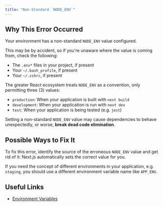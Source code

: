 ```yaml
---
title: "Non-Standard `NODE_ENV`"
---
```


## Why This Error Occurred

Your environment has a non-standard `NODE_ENV` value configured.

This may be by accident, so if you're unaware where the value is coming from, check the following:

- The `.env*` files in your project, if present
- Your `~/.bash_profile`, if present
- Your `~/.zshrc`, if present

The greater React ecosystem treats `NODE_ENV` as a convention, only permitting three (3) values:

- `production`: When your application is built with `next build`
- `development`: When your application is run with `next dev`
- `test`: When your application is being tested (e.g. `jest`)

Setting a non-standard `NODE_ENV` value may cause dependencies to behave unexpectedly, or worse, **break dead code elimination**.

## Possible Ways to Fix It

To fix this error, identify the source of the erroneous `NODE_ENV` value and get rid of it: Next.js automatically sets the correct value for you.

If you need the concept of different environments in your application, e.g. `staging`, you should use a different environment variable name like `APP_ENV`.

## Useful Links

- [Environment Variables](https://en.wikipedia.org/wiki/Environment_variable)
